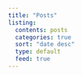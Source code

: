```yaml
---
title: "Posts"
listing:
  contents: posts
  categories: true
  sort: "date desc"
  type: default
  feed: true
---
```

